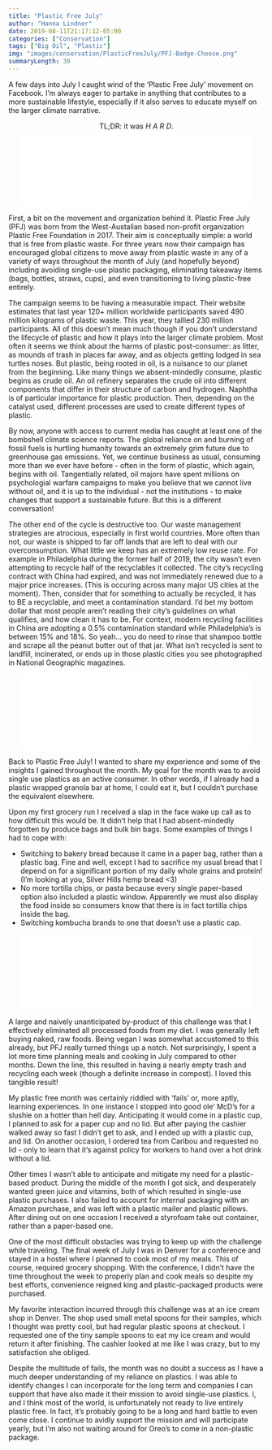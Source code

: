 ```yaml
---
title: "Plastic Free July"
author: "Hanna Lindner"
date: 2019-08-11T21:17:12-05:00
categories: ["Conservation"]
tags: ["Big Oil", "Plastic"]
img: "images/conservation/PlasticFreeJuly/PFJ-Badge-Choose.png"
summaryLength: 30
---
```


A few days into July I caught wind of the ‘Plastic Free July’ movement on Facebook. I’m always eager to partake in anything that contributes to a more sustainable lifestyle, especially if it also serves to educate myself on the larger climate narrative. 

<center>
TL;DR: it was *H A R D*.
</center>

<center>
[![](/images/conservation/PlasticFreeJuly/Action-Picker.pdf){ width=90% }](https://www.hannalindner.com/conservation/PlasticFreeJuly/Action-Picker.pdf)
</center>

First, a bit on the movement and organization behind it. Plastic Free July (PFJ) was born from the West-Austalian based non-profit organization Plastic Free Foundation in 2017. Their aim is conceptually simple: a world that is free from plastic waste. For three years now their campaign has encouraged global citizens to move away from plastic waste in any of a variety of ways throughout the month of July (and hopefully beyond) including avoiding single-use plastic packaging, eliminating takeaway items (bags, bottles, straws, cups), and even transitioning to living plastic-free entirely.

The campaign seems to be having a measurable impact. Their website estimates that last year 120+ million worldwide participants saved 490 million kilograms of plastic waste. This year, they tallied 230 million participants. All of this doesn’t mean much though if you don’t understand the lifecycle of plastic and how it plays into the larger climate problem. Most often it seems we think about the harms of plastic post-consumer: as litter, as mounds of trash in places far away, and as objects getting lodged in sea turtles noses. But plastic, being rooted in oil, is a nuisance to our planet from the beginning. Like many things we absent-mindedly consume, plastic begins as crude oil. An oil refinery separates the crude oil into different components that differ in their structure of carbon and hydrogen. Naphtha is of particular importance for plastic production. Then, depending on the catalyst used, different processes are used to create different types of plastic.

By now, anyone with access to current media has caught at least one of the bombshell climate science reports. The global reliance on and burning of fossil fuels is hurtling humanity towards an extremely grim future due to greenhouse gas emissions. Yet, we continue business as usual, consuming more than we ever have before - often in the form of plastic, which again, begins with oil. Tangentially related, oil majors have spent millions on psychologial warfare campaigns to make you believe that we cannot live without oil, and it is up to the individual  - not the institutions - to make changes that support a sustainable future. But this is a different conversation!

The other end of the cycle is destructive too. Our waste management strategies are atrocious, especially in first world countries. More often than not, our waste is shipped to far off lands that are left to deal with our overconsumption. What little we keep has an extremely low reuse rate. For example in Philadelphia during the former half of 2019, the city wasn't even attempting to recycle half of the recyclables it collected. The city’s recycling contract with China had expired, and was not immediately renewed due to a major price increases. (This is occuring across many major US cities at the moment). Then, consider that for something to actually be recycled, it has to BE a recyclable, and meet a contamination standard. I’d bet my bottom dollar that most people aren’t reading their city’s guidelines on what qualifies, and how clean it has to be. For context, modern recycling facilities in China are adopting a 0.5% contamination standard while Philadelphia’s is between 15% and 18%. So yeah… you do need to rinse that shampoo bottle and scrape all the peanut butter out of that jar. What isn’t recycled is sent to landfill, incinerated, or ends up in those plastic cities you see photographed in National Geographic magazines.

<center>
[![](/images/conservation/PlasticFreeJuly/PFJ-Poster-Challenge.pdf){ width=90% }](https://www.hannalindner.com/conservation/PlasticFreeJuly/PFJ-Poster-Challenge.pdf) 
</center>

Back to Plastic Free July! I wanted to share my experience and some of the insights I gained throughout the month. My goal for the month was to avoid single use plastics as an active consumer. In other words, if I already had a plastic wrapped granola bar at home, I could eat it, but I couldn’t purchase the equivalent elsewhere.

Upon my first grocery run I received a slap in the face wake up call as to how difficult this would be. It didn’t help that I had absent-mindedly forgotten by produce bags and bulk bin bags. Some examples of things I had to cope with:  

- Switching to bakery bread because it came in a paper bag, rather than a plastic bag. Fine and well, except I had to sacrifice my usual bread that I depend on for a significant portion of my daily whole grains and protein! (I’m looking at you, Silver Hills hemp bread <3)  
- No more tortilla chips, or pasta because every single paper-based option also included a plastic window. Apparently we must also display the food inside so consumers know that there is in fact tortilla chips inside the bag.  
- Switching kombucha brands to one that doesn’t use a plastic cap.

<center>
[![](/images/conservation/PlasticFreeJuly/PFJ-Poster-Containers.pdf){ width=90% }](https://www.hannalindner.com/conservation/PlasticFreeJuly/PFJ-Poster-Containers.pdf)  
</center>

A large and naively unanticipated by-product of this challenge was that I effectively eliminated all processed foods from my diet. I was generally left buying naked, raw foods. Being vegan I was somewhat accustomed to this already, but PFJ really turned things up a notch. Not surprisingly, I spent a lot more time planning meals and cooking in July compared to other months. Down the line, this resulted in having a nearly empty trash and recycling each week (though a definite increase in compost). I loved this tangible result!

My plastic free month was certainly riddled with ‘fails’ or, more aptly, learning experiences. In one instance I stopped into good ole’ McD’s for a slushie on a hotter than hell day. Anticipating it would come in a plastic cup, I planned to ask for a paper cup and no lid. But after paying the cashier walked away so fast I didn’t get to ask, and I ended up with a plastic cup, and lid. On another occasion, I ordered tea from Caribou and requested no lid - only to learn that it’s against policy for workers to hand over a hot drink without a lid.

Other times I wasn’t able to anticipate and mitigate my need for a plastic-based product. During the middle of the month I got sick, and desperately wanted green juice and vitamins, both of which resulted in single-use plastic purchases. I also failed to account for internal packaging with an Amazon purchase, and was left with a plastic mailer and plastic pillows. After dining out on one occasion I received a styrofoam take out container, rather than a paper-based one.

One of the most difficult obstacles was trying to keep up with the challenge while traveling. The final week of July I was in Denver for a conference and stayed in a hostel where I planned to cook most of my meals. This of course, required grocery shopping. With the conference, I didn’t have the time throughout the week to properly plan and cook meals so despite my best efforts, convenience reigned king and plastic-packaged products were purchased.

My favorite interaction incurred through this challenge was at an ice cream shop in Denver. The shop used small metal spoons for their samples, which I thought was pretty cool, but had regular plastic spoons at checkout. I requested one of the tiny sample spoons to eat my ice cream and would return it after finishing. The cashier looked at me like I was crazy, but to my satisfaction she obliged.

Despite the multitude of fails, the month was no doubt a success as I have a much deeper understanding of my reliance on plastics. I was able to identify changes I can incorporate for the long term and companies I can support that have also made it their mission to avoid single-use plastics. I, and I think most of the world, is unfortunately not ready to live entirely plastic free. In fact, it’s probably going to be a long and hard battle to even come close. I continue to avidly support the mission and will participate yearly, but I’m also not waiting around for Oreo’s to come in a non-plastic package.
